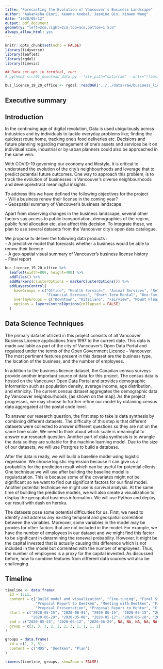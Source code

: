 ```yaml
---
title: "Forecasting the Evolution of Vancouver's Business Landscape"
author: "Aakanksha Dimri, Keanna Knebel, Jasmine Qin, Xinwen Wang"
date: "2020/05/12"
output: pdf_document
geometry: "left=2cm,right=2cm,top=1cm,bottom=1.5cm"
always_allow_html: yes
---
```


```r
knitr::opts_chunk$set(echo = FALSE)
library(tidyverse)
library(leaflet)
library(rgdal)
library(timevis)

## Data set-up: in terminal, run:
# python3 src/01_download_data.py --file_path="data/raw" --urls="[(business_licence_pres.geojson, https://opendata.vancouver.ca/explore/dataset/business-licences/download/?format=geojson&disjunctive.status=true&disjunctive.businesssubtype=true&refine.folderyear=19&refine.businesstype=Office&timezone=America/Los_Angeles&lang=en)]"

bus_licence_19_20_office <- rgdal::readOGR("../../data/raw/business_licence_pres.geojson")
```

## Executive summary


## Introduction

In the continuing age of digital revolution, Data is used ubiquitously across Industries and by individuals to tackle everyday problems like; finding the quickest route home, tracking one’s food deliveries etc. Decisions and future planning regarding management of one’s assets and services be it on individual scale, industrial or by urban planners could also be approached in the same vein.

With COVID-19 governing our economy and lifestyle, it is critical to understand the evolution of the city’s neighbourhoods and leverage that to predict potential future outcomes. One way to approach this problem, is to track the evolution of businesses in Vancouver’s diverse neighbourhoods and develop/extract meaningful insights. 

To address this we have defined the following objectives for the project  
- Will a business renew their license in the coming year?  
- Geospatial summary of Vancouver's business landscape

Apart from observing changes in the business landscape, several other factors say access to public transportation, demographics of the region, public fund allocation etc. also affect this decision. To integrate these, we plan to use several datasets from the Vancouver city’s open data catalogue.

We propose to deliver the following data products :  
- A predictive model that forecasts whether a business would be able to renew their license  
- A geo-spatial visual summary of Vancouver’s business license history  
- Final report

```r
bus_licence_19_20_office %>%
  leaflet(width=800, height=400) %>%
  addTiles() %>%
  addMarkers(clusterOptions = markerClusterOptions()) %>%
  addLayersControl(
    baseGroups = c("Office", "Health Services", "Animal Services", "Retail Dealer", "Computer Services",
                   "Financial Services", "Short-Term Rental", "One-Family Dwelling"),
    overlayGroups = c("Downtown", "Kitsilano", "Fairview", "Mount Pleasant", "West End", "Oakridge"),
    options = layersControlOptions(collapsed = FALSE)
  )
```

## Data Science Techniques

The primary dataset utilized in this project consists of all Vancouver Business Licence applications from 1997 to the current date. This data is made available as part of the city of Vancouver’s Open Data Portal and regulated under the terms of the Open Government Licence – Vancouver. The most pertinent features present in this dataset are the business type, the location of the business, and the number of employees.

In addition to the business licence dataset, the Canadian census surveys provide another important source of data for this project. The census data is hosted on the Vancouver Open Data Portal and provides demographic information such as population density, average income, age distribution, and ethnicity. The current census dataset aggregates the demographic data by Vancouver neighbourhoods, [as shown on the map]. As the project progresses, we may choose to further refine our model by obtaining census data aggregated at the postal code level.

To answer our research question, the first step to take is data synthesis by combining different datasets. The difficulty of this step is that different datasets were collected to answer different questions so they are not on the same time scale. We need to think about which scale is meaningful to answer our research question. Another part of data synthesis is to wrangle the data so they are suitable for the machine learning model. Due to the size of our datasets, we will use Postgres to build a database. 

After the data is ready, we will build a baseline model using logistic regression. We choose logistic regression because it can give us a probability for the prediction result which can be useful for potential clients. 
One technique we will use after building the baseline model is regularization.  This is because some of the covariates might not be significant so we want to find out significant factors for our final model. Another potential technique we might  use is survival analysis. At the same time of building the predictive models, we will also create a visualization to display the geospatial business information. We will use Python and deploy our result with dash on heroku.

The datasets pose some potential difficulties for us. First, we need to identify and address any existing temporal and geospatial correlation between the variables.  Moreover, some variables in the model may be proxies for other factors that are not included in the model. For example, we have the number of employees in our dataset and we might find this factor to be significant in determining the renewal probability. However, it might be the capital invested that is actually causing this difference which is not included in the model but correlated with the number of employees. Thus, the number of employees is a proxy for the capital invested.  As discussed before, how to combine features from different data sources will also be challenging.


## Timeline

```r
timeline <- data.frame(
  id = 1:11,
  content = c("Build model and visualization", "Fine-tuning", "Final Stage",
              "Proposal Report to Deetken", "Meeting with Deetken", "Final Report and Product to Deetken",
              "Proposal Presentation", "Proposal Report to Mentor", "Final Presentation", "Final Report and Product to Mentor", "Teamwork Reflection"),
  start = c("2020-05-15", "2020-06-01", "2020-06-15", "2020-05-15", "2020-05-20", 
            "2020-06-29", "2020-05-08", "2020-05-12", "2020-06-18", "2020-06-23", "2020-06-30"),
  end = c("2020-05-29", "2020-06-12", "2020-06-29", NA, NA, NA, NA, NA, NA, NA, NA),
  group = c(3, 3, 3, 2, 2, 2, 3, 1, 1, 1, 1)
)

groups = data.frame(
  id = c(1, 2, 3),
  content = c("MDS", "Deetken", "Plan")
)

timevis(timeline, groups, showZoom = FALSE)

```
